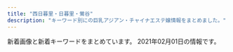 ```yaml
---
title: "西日暮里・日暮里・鶯谷"
description: "キーワード別にの巨乳アジアン・チャイナエステ嬢情報をまとめました。"
---
```


新着画像と新着キーワードをまとめています。
2021年02月01日の情報です。

<DmmAffiliateIns />
<KeywordTable
  shops={
    [
    {
        "url": "http://www.ai-lian.work/",
        "keywords": {},
        "img_links": [
            "http://www.ai-lian.work/img/aya1.jpg",
            "http://www.ai-lian.work/images/interior_t.jpg",
            "http://www.ai-lian.work/images/int1.jpg",
            "http://www.ai-lian.work/img/saya1.jpg",
            "http://www.ai-lian.work/images/int2.jpg",
            "http://www.ai-lian.work/images/2.jpg",
            "http://www.ai-lian.work/images/rec1.jpg",
            "http://www.ai-lian.work/images/news.jpg",
            "http://www.ai-lian.work/img/yui1.jpg",
            "http://www.ai-lian.work/images/sys1.jpg",
            "http://www.ai-lian.work/images/tel.jpg",
            "http://www.ai-lian.work/images/staff_t.jpg",
            "http://www.ai-lian.work/images/1.jpg",
            "http://www.ai-lian.work/images/line.png",
            "http://www.ai-lian.work/images/3.jpg",
            "http://www.ai-lian.work/images/head.jpg",
            "http://www.ai-lian.work/images/mobile.jpg",
            "http://www.ai-lian.work/images/ta.jpg"
        ],
        "station": "JR\u9daf\u8c37\u99c5\u5317\u53e3",
        "name": "\u5fc3\u7f8e"
    },
    {
        "keywords": {
            "C": 21
        },
        "name": "\u5065\u7f8e\u5802",
        "station": "JR\u9daf\u8c37\u99c5\u5317\u53e3",
        "url": "http://es-rlx.com/",
        "img_links": [
            "http://es-rlx.com/staff/anna/01mb.jpg",
            "http://es-rlx.com/img/access/road03.jpg",
            "http://es-rlx.com/pic/top1.jpg",
            "http://es-rlx.com/staff/mai/01mb.jpg",
            "http://es-rlx.com/img/access/kanban.png",
            "http://es-rlx.com/img/access/road04.jpg",
            "http://es-rlx.com/img/youtube.jpg",
            "http://es-rlx.com/staff/yuki/01mb.jpg",
            "http://es-rlx.com/img/ttl_mobile.png",
            "http://es-rlx.com/staff/yuki/01.jpg",
            "http://es-rlx.com/staff/minami/01mb.jpg",
            "http://es-rlx.com/staff/minami/01.jpg",
            "http://es-rlx.com/staff/rumi/01mb.jpg",
            "http://es-rlx.com/img/ttl_tnew.png",
            "http://es-rlx.com/img/ttl_rec.png",
            "http://es-rlx.com/img/access/road01.jpg",
            "http://es-rlx.com/img/access/road02.jpg",
            "http://es-rlx.com/staff/mai/01.jpg",
            "http://es-rlx.com/i/files/homeimg.jpg",
            "http://es-rlx.com/staff/rumi/01.jpg",
            "http://es-rlx.com/staff/sakura/01.jpg",
            "http://es-rlx.com/img/access/roaddm.png",
            "http://es-rlx.com/img/ttl_staff.png",
            "http://es-rlx.com/pic/top3.jpg",
            "http://es-rlx.com/pic/top2.jpg",
            "http://es-rlx.com/pic/head.png",
            "http://es-rlx.com/staff/anna/01.jpg",
            "http://es-rlx.com/staff/sakura/01mb.jpg",
            "http://es-rlx.com/img/ft_tel.png"
        ]
    },
    {
        "img_links": [
            "http://www.en-nippori.net/image/therapist/03.jpg",
            "http://www.en-nippori.net/image/mainparts/images/navi01_07.jpg",
            "http://www.en-nippori.net/image/index/top.jpg",
            "http://www.en-nippori.net/image/therapist/02.jpg",
            "http://www.en-nippori.net/image/mainparts/images/navi01_05.jpg",
            "http://www.en-nippori.net/image/mainparts/images/navi01_04.jpg",
            "http://www.en-nippori.net/image/therapist/04.jpg",
            "http://www.en-nippori.net/image/therapist/01.jpg",
            "http://www.en-nippori.net/image/mainparts/images/navi01_06.jpg",
            "http://www.en-nippori.net/image/therapist/06.jpg",
            "http://www.en-nippori.net/image/mainparts/images/navi01_03.jpg",
            "http://www.en-nippori.net/image/mainparts/images/navi01_02.jpg",
            "http://www.en-nippori.net/image/mainparts/main.jpg"
        ],
        "keywords": {
            "C": 6
        },
        "station": "JR\u65e5\u66ae\u91cc\u99c5\u6771\u53e3",
        "url": "http://www.en-nippori.net/",
        "name": "\u7e01"
    },
    {
        "station": "JR\u65e5\u66ae\u91cc\u99c5\u5357\u53e3",
        "img_links": [
            "http://momo.tyo.cm/photos/sites/53/2020/08/2020083106342164.jpg",
            "http://momo.tyo.cm/images/tit_com04.png",
            "http://momo.tyo.cm/images/nav_link02.png",
            "http://momo.tyo.cm/images/tit01.png",
            "http://momo.tyo.cm/images/border01.png",
            "http://momo.tyo.cm/images/nav_link01.png",
            "http://momo.tyo.cm/photos/sites/53/2020/12/202012011041246.jpg",
            "http://momo.tyo.cm/images/pagetop.png",
            "http://momo.tyo.cm/images/bg_pick.png",
            "http://momo.tyo.cm/images/tit_link01.png",
            "http://momo.tyo.cm/images/tit_com.png",
            "http://momo.tyo.cm/images/tit_staff.png",
            "http://momo.tyo.cm/images/tit03.png",
            "http://momo.tyo.cm/photos/sites/53/2020/12/2020120110412383.jpg",
            "http://momo.tyo.cm/images/tit_com05.png",
            "http://momo.tyo.cm/images/tit04.png",
            "http://momo.tyo.cm/images/news.png",
            "http://momo.tyo.cm/images/tit_com02.png",
            "http://momo.tyo.cm/images/tit05.png",
            "http://momo.tyo.cm/images/border02.png",
            "http://momo.tyo.cm/images/top_slider02.jpg",
            "http://momo.tyo.cm/images/nav_link03.png",
            "http://momo.tyo.cm/images/nav_link04.png",
            "http://momo.tyo.cm/images/top_slider01.jpg",
            "http://momo.tyo.cm/photos/sites/53/2020/08/2020083106342133.jpg",
            "http://momo.tyo.cm/images/tit02.png",
            "http://momo.tyo.cm/images/tit_com01.png",
            "http://momo.tyo.cm/images/nav_link06.png",
            "http://momo.tyo.cm/images/tit_com03.png",
            "http://momo.tyo.cm/images/nav_link05.png"
        ],
        "url": "http://momo.tyo.cm/",
        "keywords": {
            "85": 5,
            "86": 15,
            "D": 20
        },
        "name": "\u6843"
    },
    {
        "img_links": [
            "http://chou.ies.bz/images/n1.jpg",
            "http://chou.ies.bz/photos/sites/85/2020/12/2020121802483415.jpg",
            "http://chou.ies.bz/photos/sites/85/2019/07/2019070106333414.jpg",
            "http://chou.ies.bz/photos/sites/85/2019/12/2019120602315853.jpg",
            "http://chou.ies.bz/photos/sites/85/2020/10/2020100610383828.jpg",
            "http://chou.ies.bz/photos/sites/85/2020/12/2020120204265615.jpg",
            "http://chou.ies.bz/photos/sites/85/2019/07/2019070106320474.jpg",
            "http://chou.ies.bz/photos/sites/85/2019/07/2019070106330942.jpg",
            "http://chou.ies.bz/images/s_pick.png",
            "http://chou.ies.bz/images/top.png",
            "http://chou.ies.bz/photos/sites/85/2019/07/2019070509385227.jpg",
            "http://chou.ies.bz/images/mobile.png",
            "http://chou.ies.bz/images/s3.png",
            "http://chou.ies.bz/images/s1.png",
            "http://chou.ies.bz/images/n3.png",
            "http://chou.ies.bz/images/s_link.png",
            "http://chou.ies.bz/images/s_staff.jpg",
            "http://chou.ies.bz/photos/sites/85/2019/06/2019062803491517.jpg",
            "http://chou.ies.bz/photos/sites/85/2020/12/2020120204150858.jpg",
            "http://chou.ies.bz/photos/sites/85/2020/10/2020100610370157.jpg",
            "http://chou.ies.bz/photos/sites/85/2019/07/2019070106340260.jpg",
            "http://chou.ies.bz/images/s_news.png"
        ],
        "url": "http://chou.ies.bz/",
        "keywords": {
            "85": 1,
            "87": 1,
            "86": 7,
            "C": 1,
            "84": 2,
            "E": 1,
            "D": 9
        },
        "station": "JR\u897f\u65e5\u66ae\u91cc\u99c5",
        "name": "\u706f\u308a\u5c4b"
    },
    {
        "name": "\u30e8\u30f3\u30bc",
        "img_links": [
            "http://yonze.m-relax.net/images/bar-cam.png",
            "http://yonze.m-relax.net/pic/pic2.jpg",
            "http://yonze.m-relax.net/images/b-tel2.png",
            "http://yonze.m-relax.net/pic/pic1.jpg",
            "http://yonze.m-relax.net/images/pic-imihi2.jpg",
            "http://yonze.m-relax.net/images/bar-greeting.png",
            "http://yonze.m-relax.net/images/bar-photo.png",
            "http://yonze.m-relax.net/images/cam20201201.png",
            "http://yonze.m-relax.net/images/bar-midasi1.png",
            "http://yonze.m-relax.net/images/cam.png",
            "http://yonze.m-relax.net/pic/pic3.jpg"
        ],
        "url": "http://yonze.m-relax.net/",
        "station": "JR\u65e5\u66ae\u91cc\u99c5\u6771\u53e3",
        "keywords": {}
    },
    {
        "img_links": [
            "http://www.es-ms.work/staff/rina.jpg",
            "http://www.es-ms.work/images/3.jpg",
            "http://www.es-ms.work/images/int1.jpg",
            "http://www.es-ms.work/images/2.jpg",
            "http://www.es-ms.work/staff/sayuri.jpg",
            "http://www.es-ms.work/images/int2.jpg",
            "http://www.es-ms.work/images/sys.jpg",
            "http://www.es-ms.work/img/rina1.jpg",
            "http://www.es-ms.work/images/tg.jpg",
            "http://www.es-ms.work/images/rec2.jpg",
            "http://www.es-ms.work/images/rec1.jpg",
            "http://www.es-ms.work/staff/kaya.jpg",
            "http://www.es-ms.work/img/sayuri1.jpg",
            "http://www.es-ms.work/img/kaya1.jpg",
            "http://www.es-ms.work/images/news.jpg",
            "http://www.es-ms.work/images/staff_t.jpg",
            "http://www.es-ms.work/images/ac1.jpg",
            "http://www.es-ms.work/images/interior_t.jpg",
            "http://www.es-ms.work/images/s1.png",
            "http://www.es-ms.work/images/head.jpg",
            "http://www.es-ms.work/images/1.jpg"
        ],
        "name": "\u685c\u306e\u5bb6",
        "station": "JR\u9daf\u8c37\u99c5\u5317\u53e3",
        "keywords": {},
        "url": "http://www.es-ms.work/"
    },
    {
        "img_links": [
            "http://lapis.tyo.cm/images/s_link.jpg",
            "http://lapis.tyo.cm/photos/sites/75/2021/01/2021010407562324.jpg",
            "http://lapis.tyo.cm/images/s_blog.jpg",
            "http://lapis.tyo.cm/images/s_pick.jpg",
            "http://lapis.tyo.cm/photos/sites/75/2021/01/2021010407562482.jpg",
            "http://lapis.tyo.cm/images/top.png",
            "http://lapis.tyo.cm/images/new.jpg",
            "http://lapis.tyo.cm/images/pick_bj1.jpg",
            "http://lapis.tyo.cm/images/nbj1.jpg",
            "http://lapis.tyo.cm/images/s_face.jpg",
            "http://lapis.tyo.cm/images/s_staff.jpg",
            "http://lapis.tyo.cm/images/pick_bj3.jpg",
            "http://lapis.tyo.cm/images/mobile.jpg",
            "http://lapis.tyo.cm/images/nbj3.jpg",
            "http://lapis.tyo.cm/photos/sites/75/2021/01/2021010407562697.jpg",
            "http://lapis.tyo.cm/photos/sites/75/2021/01/2021010407562290.jpg"
        ],
        "station": "JR\u9daf\u8c37\u99c5\u5317\u53e3",
        "url": "http://lapis.tyo.cm/",
        "name": "\u30e9\u30d4\u30b9",
        "keywords": {
            "87": 4,
            "D": 16,
            "83": 4,
            "86": 8
        }
    },
    {
        "station": "JR\u897f\u65e5\u66ae\u91cc\u99c5",
        "url": "http://flowerscent.este.work/",
        "img_links": [
            "http://flowerscent.este.work/head_3_4691_1556258938113847.png",
            "http://flowerscent.este.work/2/uploadimg/1599833697.jpg",
            "http://flowerscent.este.work/head_1_4691_1553674270167089.png",
            "http://flowerscent.este.work/2/uploadimg/1600260826.jpg",
            "http://flowerscent.este.work/head_2_4691_1553674270815382.png"
        ],
        "keywords": {
            "83": 36,
            "87": 12,
            "D": 12,
            "86": 12,
            "C": 36,
            "E": 12
        },
        "name": "\u3075\u308f\u3075\u308f"
    },
    {
        "url": "http://www.mac-riraku106.xyz/",
        "name": "\u306f\u305f\u3061",
        "station": "JR\u65e5\u66ae\u91cc\u99c5\u5357\u53e3",
        "keywords": {
            "94": 3,
            "D": 46,
            "E": 7,
            "F": 3,
            "86": 18,
            "C": 20,
            "85": 15
        },
        "img_links": [
            "http://www.mac-riraku106.xyz/uploads/200325/1-2003251H312V4.jpg",
            "http://www.mac-riraku106.xyz/static/picture/tel.png",
            "http://www.mac-riraku106.xyz/static/picture/top-img02.png",
            "http://www.mac-riraku106.xyz/static/picture/top-img03.png",
            "http://www.mac-riraku106.xyz/uploads/191219/1-19121912423J29.jpg",
            "http://www.mac-riraku106.xyz/uploads/190926/1-1Z926131R6102.jpg",
            "http://www.mac-riraku106.xyz/uploads/190723/33-1.jpg",
            "http://www.mac-riraku106.xyz/uploads/190723/23-1.jpg",
            "http://www.mac-riraku106.xyz/uploads/191106/1-191106092S0357.jpg",
            "http://www.mac-riraku106.xyz/uploads/191128/1-19112Q3102OP.jpg",
            "http://www.mac-riraku106.xyz/uploads/200501/1-200501144951148.jpg",
            "http://www.mac-riraku106.xyz/uploads/191209/1-1912091229204E.jpg",
            "http://www.mac-riraku106.xyz/uploads/190826/1-1ZR614462Qa.jpg",
            "http://www.mac-riraku106.xyz/uploads/200501/1-200501145002a7.jpg",
            "http://www.mac-riraku106.xyz/uploads/191209/1-191209123459153.jpg",
            "http://www.mac-riraku106.xyz/uploads/190723/10-2.jpg",
            "http://www.mac-riraku106.xyz/uploads/200310/1-200310130925920.jpg",
            "http://www.mac-riraku106.xyz/uploads/190926/1-1Z926131T2408.jpg",
            "http://www.mac-riraku106.xyz/uploads/190906/1-1ZZ612503C39.jpg",
            "http://www.mac-riraku106.xyz/uploads/200325/1-2003251H340B9.jpg",
            "http://www.mac-riraku106.xyz/uploads/190723/34-1.jpg",
            "http://www.mac-riraku106.xyz/static/picture/call.png",
            "http://www.mac-riraku106.xyz/uploads/191128/1-19112Q31009521.jpg",
            "http://www.mac-riraku106.xyz/uploads/200317/1-20031G44235R7.jpg",
            "http://www.mac-riraku106.xyz/uploads/191008/1-19100Q5453V63.jpg",
            "http://www.mac-riraku106.xyz/uploads/190723/30-1.jpg",
            "http://www.mac-riraku106.xyz/uploads/190723/1-2.jpg",
            "http://www.mac-riraku106.xyz/uploads/190723/23-2.jpg",
            "http://www.mac-riraku106.xyz/static/picture/top-img09.png",
            "http://www.mac-riraku106.xyz/uploads/200310/1-20031013091I08.jpg",
            "http://www.mac-riraku106.xyz/uploads/200608/1-20060Q0251EY.jpg",
            "http://www.mac-riraku106.xyz/uploads/190723/23-3.jpg",
            "http://www.mac-riraku106.xyz/uploads/200818/1-200QQ5535E92.jpg",
            "http://www.mac-riraku106.xyz/uploads/190723/21-1.jpg",
            "http://www.mac-riraku106.xyz/uploads/200501/1-200501125251121.jpg",
            "http://www.mac-riraku106.xyz/uploads/190826/1-1ZR6144611E0.jpg",
            "http://www.mac-riraku106.xyz/static/picture/top-img01.png",
            "http://www.mac-riraku106.xyz/uploads/200310/1-200310130Z0421.jpg",
            "http://www.mac-riraku106.xyz/static/picture/michi01.png",
            "http://www.mac-riraku106.xyz/uploads/191209/1-191209122ZY50.jpg",
            "http://www.mac-riraku106.xyz/uploads/200317/1-20031G4420c38.jpg",
            "http://www.mac-riraku106.xyz/uploads/200501/1-200501145011C2.jpg",
            "http://www.mac-riraku106.xyz/uploads/200818/1-200QQ554231G.jpg",
            "http://www.mac-riraku106.xyz/uploads/200501/1-200501125300127.jpg",
            "http://www.mac-riraku106.xyz/uploads/191219/1-191219124141563.jpg",
            "http://www.mac-riraku106.xyz/uploads/200501/1-200501125159161.jpg",
            "http://www.mac-riraku106.xyz/uploads/200801/1-200P1110A4M2.jpg",
            "http://www.mac-riraku106.xyz/uploads/191128/1-19112Q3111UF.jpg",
            "http://www.mac-riraku106.xyz/uploads/200801/1-200P1110631926.jpg",
            "http://www.mac-riraku106.xyz/static/picture/michi02.png",
            "http://www.mac-riraku106.xyz/uploads/190906/1-1ZZ6125225A4.jpg",
            "http://www.mac-riraku106.xyz/uploads/200608/1-20060Q02506204.jpg",
            "http://www.mac-riraku106.xyz/uploads/200801/1-200P1110412514.jpg",
            "http://www.mac-riraku106.xyz/uploads/191106/1-191106092T0531.jpg",
            "http://www.mac-riraku106.xyz/uploads/200818/1-200QQ55415J4.jpg",
            "http://www.mac-riraku106.xyz/static/picture/2.jpg",
            "http://www.mac-riraku106.xyz/uploads/190723/10-1.jpg",
            "http://www.mac-riraku106.xyz/static/picture/1.jpg",
            "http://www.mac-riraku106.xyz/uploads/200317/1-20031G44220J0.jpg",
            "http://www.mac-riraku106.xyz/uploads/190723/1-1.jpg",
            "http://www.mac-riraku106.xyz/uploads/190723/25-1.jpg",
            "http://www.mac-riraku106.xyz/uploads/191008/1-19100Q5451M20.jpg",
            "http://www.mac-riraku106.xyz/uploads/200501/1-200501125150516.jpg",
            "http://www.mac-riraku106.xyz/uploads/191106/1-191106092J62Y.jpg"
        ]
    },
    {
        "url": "http://es-minami.com/",
        "station": "JR\u65e5\u66ae\u91cc\u99c5\u6771\u53e3",
        "img_links": [
            "http://www.es-minami.com/gals/sayuri1.jpg",
            "http://www.es-minami.com/images/mika2.jpg",
            "http://www.es-minami.com/img/sayuri1.jpg",
            "http://es-minami.com/img/sayuri2.jpg",
            "http://es-minami.com/images/mika2.jpg",
            "http://es-minami.com/gals/mika2.jpg",
            "http://www.es-minami.com/gals/sayuri2.jpg",
            "http://www.es-minami.com/images/mika1.jpg",
            "http://www.es-minami.com/gals/mika2.jpg",
            "http://es-minami.com/images/sayuri1.jpg",
            "http://es-minami.com/gals/riri1.jpg",
            "http://es-minami.com/images/nana1.jpg",
            "http://es-minami.com/img/yuki1.jpg",
            "http://www.es-minami.com/gals/sakura1.jpg",
            "http://es-minami.com/images/pick_staff6.jpg",
            "http://www.es-minami.com/gals/nana1.jpg",
            "http://www.es-minami.com/images/staff-bar.png",
            "http://es-minami.com/img/riri1.jpg",
            "http://www.es-minami.com/gals/riri1.jpg",
            "http://es-minami.com/images/yuki1.jpg",
            "http://www.es-minami.com/images/nana1.jpg",
            "http://www.es-minami.com/gals/mika1.jpg",
            "http://www.es-minami.com/img/mika1.jpg",
            "http://es-minami.com/img/sayuri1.jpg",
            "http://www.es-minami.com/img/yuki1.jpg",
            "http://www.es-minami.com/images/riri1.jpg",
            "http://www.es-minami.com/img/riri1.jpg",
            "http://es-minami.com/images/staff-bar.png",
            "http://es-minami.com/img/nana1.jpg",
            "http://www.es-minami.com/img/nana1.jpg",
            "http://www.es-minami.com/img/sayuri2.jpg",
            "http://www.es-minami.com/gals/rika1.jpg",
            "http://es-minami.com/gals/sakura1.jpg",
            "http://es-minami.com/images/sayuri2.jpg",
            "http://es-minami.com/gals/mika1.jpg",
            "http://es-minami.com/gals/yuki1.jpg",
            "http://www.es-minami.com/img/mika2.jpg",
            "http://www.es-minami.com/images/mobole.png",
            "http://www.es-minami.com/images/news.png",
            "http://es-minami.com/images/mika1.jpg",
            "http://www.es-minami.com/images/sayuri1.jpg",
            "http://es-minami.com/images/rika1.jpg",
            "http://www.es-minami.com/images/yuki1.jpg",
            "http://www.es-minami.com/images/rika1.jpg",
            "http://es-minami.com/gals/rika1.jpg",
            "http://es-minami.com/gals/sayuri2.jpg",
            "http://www.es-minami.com/images/sayuri2.jpg",
            "http://es-minami.com/images/news.png",
            "http://es-minami.com/img/mika1.jpg",
            "http://es-minami.com/gals/sayuri1.jpg",
            "http://es-minami.com/img/mika2.jpg",
            "http://es-minami.com/images/riri1.jpg",
            "http://www.es-minami.com/images/pick_staff6.jpg",
            "http://www.es-minami.com/gals/yuki1.jpg",
            "http://es-minami.com/gals/nana1.jpg",
            "http://es-minami.com/images/mobole.png"
        ],
        "name": "\u307f\u306a\u307f",
        "keywords": {}
    },
    {
        "station": "JR\u897f\u65e5\u66ae\u91cc\u99c5",
        "keywords": {},
        "url": "http://www.hohoemi.es-relax.info/",
        "img_links": [
            "http://www.hohoemi.es-relax.info/images/r03.jpg",
            "http://www.hohoemi.es-relax.info/images/162-1.jpg",
            "http://www.hohoemi.es-relax.info/gals/yuyu1.jpg",
            "http://www.hohoemi.es-relax.info/images/img04.jpg",
            "http://www.hohoemi.es-relax.info/images/img03.jpg",
            "http://www.hohoemi.es-relax.info/images/img02.jpg",
            "http://www.hohoemi.es-relax.info/images/r05.jpg",
            "http://www.hohoemi.es-relax.info/images/nanami1.jpg",
            "http://www.hohoemi.es-relax.info/images/r02.jpg",
            "http://www.hohoemi.es-relax.info/i/room/r03.jpg",
            "http://www.hohoemi.es-relax.info/gals/monika1.jpg",
            "http://www.hohoemi.es-relax.info/gals/nanami1.jpg",
            "http://www.hohoemi.es-relax.info/i/room/r02.jpg",
            "http://www.hohoemi.es-relax.info/gals/egao1.jpg",
            "http://www.hohoemi.es-relax.info/i/room/r01.jpg",
            "http://www.hohoemi.es-relax.info/images/r01.jpg",
            "http://www.hohoemi.es-relax.info/gals/yuri1.jpg",
            "http://www.hohoemi.es-relax.info/gals/nana1.jpg",
            "http://www.hohoemi.es-relax.info/i/room/r04.jpg",
            "http://www.hohoemi.es-relax.info/gals/mimi1.jpg",
            "http://www.hohoemi.es-relax.info/gals/karin1.jpg",
            "http://www.hohoemi.es-relax.info/images/r04.jpg",
            "http://www.hohoemi.es-relax.info/gals/rika1.jpg",
            "http://www.hohoemi.es-relax.info/gals/mirai1.jpg",
            "http://www.hohoemi.es-relax.info/images/newsbar.jpg"
        ],
        "name": "\u307b\u307b\u3048\u307f"
    },
    {
        "url": "https://www.sofia-est.com/",
        "keywords": {
            "G": 1,
            "\u30c0\u30a4\u30ca\u30de\u30a4\u30c8": 1,
            "\u30bb\u30af\u30b7\u30fc": 17,
            "E": 2
        },
        "name": "\u30bd\u30d5\u30a3\u30a2",
        "station": "JR\u65e5\u66ae\u91cc\u99c5\u5357\u53e3",
        "img_links": [
            "https://www.sofia-est.com/img/material/gm3_rollout.png",
            "https://www.sofia-est.com/img/material/mob_t2.jpg",
            "https://www.sofia-est.com/img/material/page3_1_subt1.png",
            "https://www.sofia-est.com/img/girl/main/s89_1.jpg",
            "https://www.sofia-est.com/img/material/photo2.jpg",
            "https://www.sofia-est.com/img/material/mob_t4.jpg",
            "https://www.sofia-est.com/img/material/photo5.jpg",
            "https://www.sofia-est.com/img/material/iph.png",
            "https://www.sofia-est.com/img/material/mob_t5.jpg",
            "https://www.sofia-est.com/img/material/photo1.jpg",
            "https://www.sofia-est.com/img/girl/thumb/s56_1.jpg",
            "https://www.sofia-est.com/img/girl/thumb/s111_1.jpg",
            "https://www.sofia-est.com/img/girl/thumb/s81_5.jpg",
            "https://www.sofia-est.com/img/girl/thumb/s81_4.jpg",
            "https://www.sofia-est.com/img/material/top_infomation.png",
            "https://www.sofia-est.com/img/material/page6_subt3.png",
            "https://www.sofia-est.com/img/banner/koko_120x60.png",
            "https://www.sofia-est.com/img/material/page5_subt1.png",
            "https://www.sofia-est.com/img/girl/pickup/pickup20200111122329.jpg",
            "https://www.sofia-est.com/img/material/page3_1_subt2.png",
            "https://www.sofia-est.com/img/material/top_pickup.png",
            "https://www.sofia-est.com/img/material/page4_subt1.png",
            "https://www.sofia-est.com/img/girl/list/s84_list.jpg",
            "https://www.sofia-est.com/img/material/page6_subt2.png",
            "https://www.sofia-est.com/img/girl/main/s84_1.jpg",
            "https://www.sofia-est.com/img/what/coupon202009.png",
            "https://www.sofia-est.com/img/girl/mobilepickup/mobilepickup20200302124127.jpg",
            "https://www.sofia-est.com/img/material/page5_subt2.png",
            "https://www.sofia-est.com/img/girl/thumb/s57_1.jpg",
            "https://www.sofia-est.com/img/girl/main/s99_1.jpg",
            "https://www.sofia-est.com/img/material/page2_subt1.png",
            "https://www.sofia-est.com/img/girl/main/s100_1.jpg",
            "https://www.sofia-est.com/img/girl/thumb/s81_3.jpg",
            "https://www.sofia-est.com/img/girl/thumb/s85_3.jpg",
            "https://www.sofia-est.com/img/girl/thumb/s92_1.jpg",
            "https://www.sofia-est.com/img/material/mob_t3.jpg",
            "https://www.sofia-est.com/img/girl/thumb/s100_2.jpg",
            "https://www.sofia-est.com/img/material/top_about.png",
            "https://www.sofia-est.com/img/material/course_tanta1.png",
            "https://www.sofia-est.com/img/girl/thumb/s97_1.jpg",
            "https://www.sofia-est.com/img/material/gm6_rollout.png",
            "https://www.sofia-est.com/img/girl/thumb/s57_3.jpg",
            "https://www.sofia-est.com/img/girl/list/s111_list.jpg",
            "https://www.sofia-est.com/img/girl/list/s99_list.jpg",
            "https://www.sofia-est.com/img/girl/thumb/s55_1.jpg",
            "https://www.sofia-est.com/img/material/top_newface.png",
            "https://www.sofia-est.com/img/material/noimg_m.jpg",
            "https://www.sofia-est.com/img/material/top_kodawariimg1.jpg",
            "https://www.sofia-est.com/img/material/top_kodawari.png",
            "https://www.sofia-est.com/img/material/mob_m5.jpg",
            "https://www.sofia-est.com/img/girl/list/s81_list.jpg",
            "https://www.sofia-est.com/img/girl/thumb/s111_2.jpg",
            "https://www.sofia-est.com/img/girl/thumb/s100_1.jpg",
            "https://www.sofia-est.com/img/girl/list/s85_list.jpg",
            "https://www.sofia-est.com/img/material/course_tanta2.png",
            "https://www.sofia-est.com/img/material/page8_subt2.png",
            "https://www.sofia-est.com/img/material/movieicon.png",
            "https://www.sofia-est.com/img/girl/thumb/s81_2.jpg",
            "https://www.sofia-est.com/img/girl/main/s56_1.jpg",
            "https://www.sofia-est.com/img/girl/main/s81_1.jpg",
            "https://www.sofia-est.com/img/girl/main/s97_1.jpg",
            "https://www.sofia-est.com/img/material/top_news.png",
            "https://www.sofia-est.com/img/girl/thumb/s55_3.jpg",
            "https://www.sofia-est.com/img/material/mob_m2_rev1.jpg",
            "https://www.sofia-est.com/img/material/page3_subt1.png",
            "https://www.sofia-est.com/img/material/photo8.jpg",
            "https://www.sofia-est.com/img/girl/list/s92_list.jpg",
            "https://www.sofia-est.com/img/girl/list/s89_list.jpg",
            "https://www.sofia-est.com/img/girl/thumb/s81_1.jpg",
            "https://www.sofia-est.com/img/girl/thumb/s85_2.jpg",
            "https://www.sofia-est.com/img/material/mobileqr.png",
            "https://www.sofia-est.com/img/material/page7_subt1.png",
            "https://www.sofia-est.com/img/girl/main/s111_1.jpg",
            "https://www.sofia-est.com/img/material/coursepoint_rev2.png",
            "https://www.sofia-est.com/img/girl/thumb/s57_4.jpg",
            "https://www.sofia-est.com/img/material/hosi5.png",
            "https://www.sofia-est.com/img/girl/pickup/pickup20191220093702.jpg",
            "https://www.sofia-est.com/img/material/gm4_rollout.png",
            "https://www.sofia-est.com/img/material/gm5_rollout.png",
            "https://www.sofia-est.com/img/girl/thumb/s84_2.jpg",
            "https://www.sofia-est.com/img/girl/thumb/s84_1.jpg",
            "https://www.sofia-est.com/img/girl/pickup/pickup20180411052859.jpg",
            "https://www.sofia-est.com/img/girl/thumb/s89_1.jpg",
            "https://www.sofia-est.com/img/girl/thumb/s55_2.jpg",
            "https://www.sofia-est.com/img/girl/main/s57_1.jpg",
            "https://www.sofia-est.com/img/material/photo6.jpg",
            "https://www.sofia-est.com/img/material/movie_right_yaji.png",
            "https://www.sofia-est.com/img/material/courseoption_rev1.png",
            "https://www.sofia-est.com/img/material/sd_rt_btn.png",
            "https://www.sofia-est.com/img/material/photo3.jpg",
            "https://www.sofia-est.com/img/girl/list/s56_list.jpg",
            "https://www.sofia-est.com/img/material/mob_m1_rev1.jpg",
            "https://www.sofia-est.com/img/girl/thumb/s94_1.jpg",
            "https://www.sofia-est.com/img/material/mob_youtube.png",
            "https://www.sofia-est.com/img/girl/main/s85_1.jpg",
            "https://www.sofia-est.com/img/material/page4_subt2.png",
            "https://www.sofia-est.com/img/girl/thumb/s99_1.jpg",
            "https://www.sofia-est.com/img/girl/list/s100_list.jpg",
            "https://www.sofia-est.com/img/material/noimg_thumb.jpg",
            "https://www.sofia-est.com/img/material/mob_m3_rev1.jpg",
            "https://www.sofia-est.com/img/material/mob_m4.jpg",
            "https://www.sofia-est.com/img/material/doublecourse_rev1.png",
            "https://www.sofia-est.com/img/girl/thumb/s89_2.jpg",
            "https://www.sofia-est.com/img/girl/thumb/s99_2.jpg",
            "https://www.sofia-est.com/img/material/phototxt.jpg",
            "https://www.sofia-est.com/img/material/photobig.jpg",
            "https://www.sofia-est.com/img/material/photo4.jpg",
            "https://www.sofia-est.com/img/girl/list/s97_list.jpg",
            "https://www.sofia-est.com/img/material/movie20141210.jpg",
            "https://www.sofia-est.com/img/girl/list/s94_list.jpg",
            "https://www.sofia-est.com/img/girl/list/s55_list.jpg",
            "https://www.sofia-est.com/img/top/topslide20141211.jpg",
            "https://www.sofia-est.com/img/girl/thumb/s57_2.jpg",
            "https://www.sofia-est.com/img/girl/thumb/s92_2.jpg",
            "https://www.sofia-est.com/img/girl/main/s92_1.jpg",
            "https://www.sofia-est.com/img/girl/pickup/pickup20191220093623.jpg",
            "https://www.sofia-est.com/img/top/topslide20141210.jpg",
            "https://www.sofia-est.com/img/girl/thumb/s97_2.jpg",
            "https://www.sofia-est.com/img/material/mob_t1.jpg",
            "https://www.sofia-est.com/img/top/topslide20150918.jpg",
            "https://www.sofia-est.com/img/girl/list/s57_list.jpg",
            "https://www.sofia-est.com/img/material/page8_subt1.png",
            "https://www.sofia-est.com/img/material/gm2_rollout.png",
            "https://www.sofia-est.com/img/material/noimg_b.jpg",
            "https://www.sofia-est.com/img/girl/pickup/pickup20190509222453.jpg",
            "https://www.sofia-est.com/img/girl/thumb/s56_2.jpg",
            "https://www.sofia-est.com/img/material/top_movie.png",
            "https://www.sofia-est.com/img/girl/thumb/s85_1.jpg",
            "https://www.sofia-est.com/img/material/photo7.jpg",
            "https://www.sofia-est.com/img/material/gm1_rollout.png",
            "https://www.sofia-est.com/img/material/top_twitter.png",
            "https://www.sofia-est.com/img/material/pagetop_rollout.png",
            "https://www.sofia-est.com/img/girl/main/s55_1.jpg",
            "https://www.sofia-est.com/img/material/page6_subt1.png",
            "https://www.sofia-est.com/img/material/yakusoku.png",
            "https://www.sofia-est.com/img/material/movie_left_yaji.png",
            "https://www.sofia-est.com/img/material/top_camp.png"
        ]
    },
    {
        "station": "JR\u65e5\u66ae\u91cc\u99c5",
        "url": "http://www.night.ne.jp/tokyo/hayasi/",
        "keywords": {},
        "name": "\u6797\u30de\u30c3\u30b5\u30fc\u30b8",
        "img_links": [
            "http://www.night.ne.jp/_format/P/img/index_enter_1.jpg",
            "http://www.night.ne.jp/nightnet/img/11.jpg",
            "http://www.night.ne.jp/nightnet/img/10.jpg",
            "http://www.night.ne.jp/nightnet/img/16.jpg",
            "http://www.night.ne.jp/_format/P/img/over_msg_01.jpg",
            "http://www.night.ne.jp/nightnet/img/3.jpg",
            "http://www.night.ne.jp/nightnet/img/9.jpg",
            "http://www.night.ne.jp/nightnet/img/13.jpg",
            "http://www.night.ne.jp/tokyo/hayasi/img/qr_code.jpg",
            "http://www.night.ne.jp/tokyo/hayasi/img/view_2.jpg",
            "http://www.night.ne.jp/tokyo/hayasi/img_staff/g_7181.jpg",
            "http://www.night.ne.jp/nightnet/img/12a.jpg",
            "http://www.night.ne.jp/nightnet/img/17.jpg",
            "http://www.night.ne.jp/tokyo/hayasi/img/view_5.jpg",
            "http://www.night.ne.jp/tokyo/hayasi/img/index_view.jpg",
            "http://www.night.ne.jp/nightnet/img/2.jpg",
            "http://www.night.ne.jp/tokyo/hayasi/img/view_3.jpg",
            "http://www.night.ne.jp/nightnet/img/8.jpg",
            "http://www.night.ne.jp/tokyo/hayasi/img/index.jpg",
            "http://www.night.ne.jp/tokyo/hayasi/img/index_top.jpg",
            "http://www.night.ne.jp/tokyo/hayasi/img/view_4.jpg",
            "http://www.night.ne.jp/nightnet/img/4.jpg",
            "http://www.night.ne.jp/nightnet/img/5.jpg",
            "http://www.night.ne.jp/_format/W/img/whats_view.jpg",
            "http://www.night.ne.jp/nightnet/img/15.jpg",
            "http://www.night.ne.jp/tokyo/hayasi/img/view_6.jpg",
            "http://www.night.ne.jp/nightnet/img/6.jpg",
            "http://www.night.ne.jp/nightnet/img/14.jpg",
            "http://www.night.ne.jp/nightnet/img/1.jpg",
            "http://www.night.ne.jp/nightnet/img/7.jpg",
            "http://www.night.ne.jp/tokyo/hayasi/img/view_1.jpg",
            "http://www.night.ne.jp/_format/P/img/over_msg_02.jpg",
            "http://www.night.ne.jp/_format/P/img/whats_news.jpg"
        ]
    },
    {
        "url": "http://onkyoukou.tyo.cm/",
        "img_links": [
            "http://onkyoukou.tyo.cm/photos/sites/88/2020/03/2020030111163079.jpg",
            "http://onkyoukou.tyo.cm/images/acc1.jpg",
            "http://onkyoukou.tyo.cm/images/face_bj.jpg",
            "http://onkyoukou.tyo.cm/images/s_face.jpg",
            "http://onkyoukou.tyo.cm/images/nbj1.jpg",
            "http://onkyoukou.tyo.cm/images/nbj3.jpg",
            "http://onkyoukou.tyo.cm/images/s_mobile.jpg",
            "http://onkyoukou.tyo.cm/images/n3.jpg",
            "http://onkyoukou.tyo.cm/images/n1.jpg",
            "http://onkyoukou.tyo.cm/images/s_pick.jpg",
            "http://onkyoukou.tyo.cm/images/s_link.jpg",
            "http://onkyoukou.tyo.cm/photos/sites/88/2017/03/staff4.jpg",
            "http://onkyoukou.tyo.cm/images/acc2.jpg",
            "http://onkyoukou.tyo.cm/images/mobile.jpg",
            "http://onkyoukou.tyo.cm/images/top.png",
            "http://onkyoukou.tyo.cm/photos/sites/88/2017/03/staff1.jpg",
            "http://onkyoukou.tyo.cm/images/s_staff1.jpg",
            "http://onkyoukou.tyo.cm/images/face_bj3.jpg",
            "http://onkyoukou.tyo.cm/photos/sites/88/2017/03/staff2.jpg",
            "http://onkyoukou.tyo.cm/images/s_news.jpg",
            "http://onkyoukou.tyo.cm/images/line.jpg",
            "http://onkyoukou.tyo.cm/images/acc3.jpg",
            "http://onkyoukou.tyo.cm/images/s_staff.jpg"
        ],
        "station": "JR\u897f\u65e5\u66ae\u91cc\u99c5",
        "keywords": {
            "C": 13,
            "87": 3,
            "88": 6,
            "86": 3
        },
        "name": "\u6e29\u99a8\u6e2f-\u304a\u3093\u304d\u3087\u3046\u3053\u3046-"
    },
    {
        "url": "http://www.relax-mirai.info/",
        "station": "\u65e5\u66ae\u91cc\u99c5\u6771\u53e3",
        "keywords": {},
        "img_links": [
            "http://www.relax-mirai.info/images/m04.jpg",
            "http://www.relax-mirai.info/images/sayuri1.jpg",
            "http://www.relax-mirai.info/images/qr.jpg",
            "http://www.relax-mirai.info/i/120/sayuri1.jpg",
            "http://www.relax-mirai.info/images/risa1.jpg",
            "http://www.relax-mirai.info/i/images/momo1.jpg",
            "http://www.relax-mirai.info/images/momo1.jpg",
            "http://www.relax-mirai.info/images/info01.jpg",
            "http://www.relax-mirai.info/images/m03.jpg",
            "http://www.relax-mirai.info/gals/kaka1.jpg",
            "http://www.relax-mirai.info/gals/risa1.jpg",
            "http://www.relax-mirai.info/images/m02.jpg",
            "http://www.relax-mirai.info/gals/aki1.jpg",
            "http://www.relax-mirai.info/i/images/sayuri1.jpg",
            "http://www.relax-mirai.info/gals/emi1.jpg",
            "http://www.relax-mirai.info/images/info02.jpg"
        ],
        "name": "\u672a\u6765"
    },
    {
        "station": "\u753a\u5c4b\u99c51\u756a\u51fa\u53e3",
        "url": "https://mominoki.tyo.ac/",
        "name": "\u3082\u307f\u306e\u6728",
        "img_links": [
            "https://mominoki.tyo.ac/photos/sites/41/2020/09/2020092804344656.jpg",
            "https://mominoki.tyo.ac/photos/sites/41/2020/09/2020092810535583.jpg",
            "https://mominoki.tyo.ac/photos/sites/41/2020/09/2020092801595154.jpg",
            "https://mominoki.tyo.ac/images/themes/pink/r3.jpg",
            "https://mominoki.tyo.ac/photos/sites/41/2020/09/2020092804344859.jpg",
            "https://mominoki.tyo.ac/images/room1.jpg",
            "https://mominoki.tyo.ac/images/themes/pink/s_staff.png",
            "https://mominoki.tyo.ac/images/themes/pink/s_news.png",
            "https://mominoki.tyo.ac/photos/sites/41/2020/11/2020111401222038.jpg",
            "https://mominoki.tyo.ac/images/room4.jpg",
            "https://mominoki.tyo.ac/images/themes/pink/line.png",
            "https://mominoki.tyo.ac/images/themes/pink/s_pickup.png",
            "https://mominoki.tyo.ac/images/themes/pink/s_ranking.png",
            "https://mominoki.tyo.ac/images/themes/pink/s_newface.png",
            "https://mominoki.tyo.ac/images/room2.jpg",
            "https://mominoki.tyo.ac/images/themes/pink/s_link.png",
            "https://mominoki.tyo.ac/photos/sites/41/2020/09/2020092804344750.jpg",
            "https://mominoki.tyo.ac/images/themes/pink/no2.png",
            "https://mominoki.tyo.ac/images/themes/pink/mobile.jpg",
            "https://mominoki.tyo.ac/images/room3.jpg",
            "https://mominoki.tyo.ac/images/themes/pink/no1.png"
        ],
        "keywords": {
            "85": 12,
            "C": 14,
            "86": 4,
            "D": 20,
            "E": 4,
            "87": 8
        }
    }
]
}
/>
<DmmAffiliateScript />
